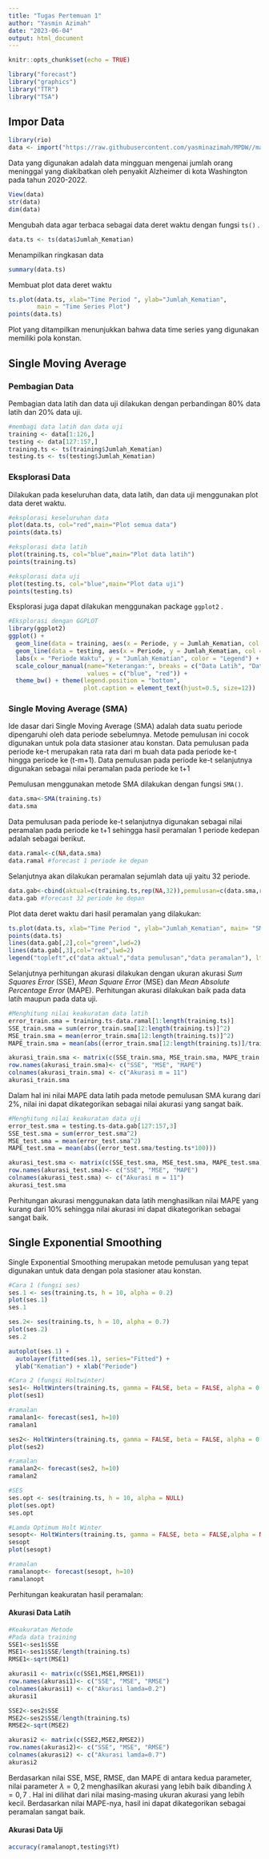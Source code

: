 ```yaml
---
title: "Tugas Pertemuan 1"
author: "Yasmin Azimah"
date: "2023-06-04"
output: html_document
---
```

```r
knitr::opts_chunk$set(echo = TRUE)
```


```r
library("forecast")
library("graphics")
library("TTR")
library("TSA")
```

## Impor Data
```r
library(rio)
data <- import("https://raw.githubusercontent.com/yasminazimah/MPDW//main/data/Data1.csv")
```
Data yang digunakan adalah data mingguan mengenai jumlah orang meninggal yang diakibatkan oleh penyakit Alzheimer di kota Washington pada tahun 2020-2022.

```r
View(data)
str(data)
dim(data)
```
Mengubah data agar terbaca sebagai data deret waktu dengan fungsi `ts()` .
```r
data.ts <- ts(data$Jumlah_Kematian)
```

Menampilkan ringkasan data
```r
summary(data.ts)
```

Membuat plot data deret waktu
```r
ts.plot(data.ts, xlab="Time Period ", ylab="Jumlah_Kematian", 
        main = "Time Series Plot")
points(data.ts)
```
Plot yang ditampilkan menunjukkan bahwa data time series yang digunakan memiliki pola konstan.

## Single Moving Average

### Pembagian Data
Pembagian data latih dan data uji dilakukan dengan perbandingan 80% data latih dan 20% data uji.
```r
#membagi data latih dan data uji
training <- data[1:126,]
testing <- data[127:157,]
training.ts <- ts(training$Jumlah_Kematian)
testing.ts <- ts(testing$Jumlah_Kematian)
```

### Eksplorasi Data

Dilakukan pada keseluruhan data, data latih, dan data uji menggunakan plot data deret waktu.
```r
#eksplorasi keseluruhan data
plot(data.ts, col="red",main="Plot semua data")
points(data.ts)

#eksplorasi data latih
plot(training.ts, col="blue",main="Plot data latih")
points(training.ts)

#eksplorasi data uji
plot(testing.ts, col="blue",main="Plot data uji")
points(testing.ts)
```
Eksplorasi juga dapat dilakukan menggunakan package `ggplot2` .
```r
#Eksplorasi dengan GGPLOT
library(ggplot2)
ggplot() + 
  geom_line(data = training, aes(x = Periode, y = Jumlah_Kematian, col = "Data Latih")) +
  geom_line(data = testing, aes(x = Periode, y = Jumlah_Kematian, col = "Data Uji")) +
  labs(x = "Periode Waktu", y = "Jumlah_Kematian", color = "Legend") +
  scale_colour_manual(name="Keterangan:", breaks = c("Data Latih", "Data Uji"),
                      values = c("blue", "red")) + 
  theme_bw() + theme(legend.position = "bottom",
                     plot.caption = element_text(hjust=0.5, size=12))
```

### Single Moving Average (SMA)

Ide dasar dari Single Moving Average (SMA) adalah data suatu periode dipengaruhi oleh data periode sebelumnya. Metode pemulusan ini cocok digunakan untuk pola data stasioner atau konstan. Data pemulusan pada periode ke-t merupakan rata rata dari m buah data pada periode ke-t hingga periode ke (t-m+1). Data pemulusan pada periode ke-t selanjutnya digunakan sebagai nilai peramalan pada periode ke t+1

Pemulusan menggunakan metode SMA dilakukan dengan fungsi `SMA()`.

```r
data.sma<-SMA(training.ts)
data.sma
```

Data pemulusan pada periode ke-t selanjutnya digunakan sebagai nilai peramalan pada periode ke t+1 sehingga hasil peramalan 1 periode kedepan adalah sebagai berikut.

```r
data.ramal<-c(NA,data.sma)
data.ramal #forecast 1 periode ke depan
```

Selanjutnya akan dilakukan peramalan sejumlah data uji yaitu 32 periode. 

```r
data.gab<-cbind(aktual=c(training.ts,rep(NA,32)),pemulusan=c(data.sma,rep(NA,32)),ramalan=c(data.ramal,rep(data.ramal[length(data.ramal)],31)))
data.gab #forecast 32 periode ke depan
```

Plot data deret waktu dari hasil peramalan yang dilakukan:

```r
ts.plot(data.ts, xlab="Time Period ", ylab="Jumlah_Kematian", main= "SMA N=11 Data Jumlah Kematian")
points(data.ts)
lines(data.gab[,2],col="green",lwd=2)
lines(data.gab[,3],col="red",lwd=2)
legend("topleft",c("data aktual","data pemulusan","data peramalan"), lty=8, col=c("black","green","red"), cex=0.5)
```

Selanjutnya perhitungan akurasi dilakukan dengan ukuran akurasi *Sum Squares Error* (SSE), *Mean Square Error* (MSE) dan *Mean Absolute Percentage Error* (MAPE). Perhitungan akurasi dilakukan baik pada data latih maupun pada data uji.

```r
#Menghitung nilai keakuratan data latih
error_train.sma = training.ts-data.ramal[1:length(training.ts)]
SSE_train.sma = sum(error_train.sma[12:length(training.ts)]^2)
MSE_train.sma = mean(error_train.sma[12:length(training.ts)]^2)
MAPE_train.sma = mean(abs((error_train.sma[12:length(training.ts)]/training.ts[12:length(training.ts)])*100))

akurasi_train.sma <- matrix(c(SSE_train.sma, MSE_train.sma, MAPE_train.sma))
row.names(akurasi_train.sma)<- c("SSE", "MSE", "MAPE")
colnames(akurasi_train.sma) <- c("Akurasi m = 11")
akurasi_train.sma
```
Dalam hal ini nilai MAPE data latih pada metode pemulusan SMA kurang dari 2%, nilai ini dapat dikategorikan sebagai nilai akurasi yang sangat baik. 

```r
#Menghitung nilai keakuratan data uji
error_test.sma = testing.ts-data.gab[127:157,3]
SSE_test.sma = sum(error_test.sma^2)
MSE_test.sma = mean(error_test.sma^2)
MAPE_test.sma = mean(abs((error_test.sma/testing.ts*100)))

akurasi_test.sma <- matrix(c(SSE_test.sma, MSE_test.sma, MAPE_test.sma))
row.names(akurasi_test.sma)<- c("SSE", "MSE", "MAPE")
colnames(akurasi_test.sma) <- c("Akurasi m = 11")
akurasi_test.sma
```

Perhitungan akurasi menggunakan data latih menghasilkan nilai MAPE yang kurang dari 10% sehingga nilai akurasi ini dapat dikategorikan sebagai sangat baik.

## Single Exponential Smoothing
Single Exponential Smoothing merupakan metode pemulusan yang tepat digunakan untuk data dengan pola stasioner atau konstan.

```r
#Cara 1 (fungsi ses)
ses.1 <- ses(training.ts, h = 10, alpha = 0.2)
plot(ses.1)
ses.1

ses.2<- ses(training.ts, h = 10, alpha = 0.7)
plot(ses.2)
ses.2
```

```r
autoplot(ses.1) +
  autolayer(fitted(ses.1), series="Fitted") +
  ylab("Kematian") + xlab("Periode")
```

```r
#Cara 2 (fungsi Holtwinter)
ses1<- HoltWinters(training.ts, gamma = FALSE, beta = FALSE, alpha = 0.2)
plot(ses1)

#ramalan
ramalan1<- forecast(ses1, h=10)
ramalan1

ses2<- HoltWinters(training.ts, gamma = FALSE, beta = FALSE, alpha = 0.7)
plot(ses2)

#ramalan
ramalan2<- forecast(ses2, h=10)
ramalan2
```

```r
#SES
ses.opt <- ses(training.ts, h = 10, alpha = NULL)
plot(ses.opt)
ses.opt

#Lamda Optimum Holt Winter
sesopt<- HoltWinters(training.ts, gamma = FALSE, beta = FALSE,alpha = NULL)
sesopt
plot(sesopt)

#ramalan
ramalanopt<- forecast(sesopt, h=10)
ramalanopt
```

Perhitungan keakuratan hasil peramalan:

#### Akurasi Data Latih

```r
#Keakuratan Metode
#Pada data training
SSE1<-ses1$SSE
MSE1<-ses1$SSE/length(training.ts)
RMSE1<-sqrt(MSE1)

akurasi1 <- matrix(c(SSE1,MSE1,RMSE1))
row.names(akurasi1)<- c("SSE", "MSE", "RMSE")
colnames(akurasi1) <- c("Akurasi lamda=0.2")
akurasi1

SSE2<-ses2$SSE
MSE2<-ses2$SSE/length(training.ts)
RMSE2<-sqrt(MSE2)

akurasi2 <- matrix(c(SSE2,MSE2,RMSE2))
row.names(akurasi2)<- c("SSE", "MSE", "RMSE")
colnames(akurasi2) <- c("Akurasi lamda=0.7")
akurasi2

```
Berdasarkan nilai SSE, MSE, RMSE, dan MAPE di antara kedua parameter, nilai parameter $\lambda=0,2$ menghasilkan akurasi yang lebih baik dibanding $\lambda=0,7$ . Hal ini dilihat dari nilai masing-masing ukuran akurasi yang lebih kecil. Berdasarkan nilai MAPE-nya, hasil ini dapat dikategorikan sebagai peramalan sangat baik.


#### Akurasi Data Uji

```r
accuracy(ramalanopt,testing$Yt)
```
